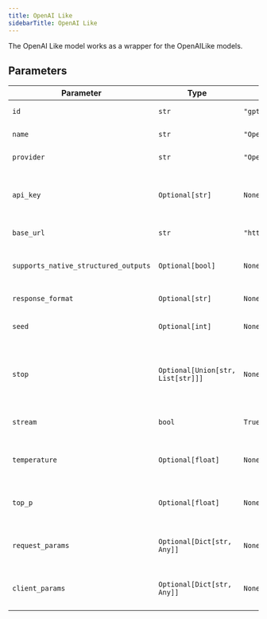 ```yaml
---
title: OpenAI Like
sidebarTitle: OpenAI Like
---
```


The OpenAI Like model works as a wrapper for the OpenAILike models.

## Parameters

| Parameter            | Type                               | Default                        | Description                                                                                                      |
| -------------------- | ---------------------------------- | ------------------------------ | ---------------------------------------------------------------------------------------------------------------- |
| `id`                 | `str`                              | `"gpt-4o"`                     | The id of the model to use                                                                                       |
| `name`               | `str`                              | `"OpenAILike"`                 | The name of the model                                                                                            |
| `provider`           | `str`                              | `"OpenAILike"`                 | The provider of the model                                                                                        |
| `api_key`            | `Optional[str]`                    | `None`                         | The API key for authentication (defaults to OPENAI_API_KEY env var)                                             |
| `base_url`           | `str`                              | `"https://api.openai.com/v1"` | The base URL for the API                                                                                         |
| `supports_native_structured_outputs` | `Optional[bool]`          | `None`                         | Whether the model supports native structured outputs                                                             |
| `response_format`    | `Optional[str]`                    | `None`                         | The format of the response                                                                                       |
| `seed`               | `Optional[int]`                    | `None`                         | Random seed for deterministic sampling                                                                           |
| `stop`               | `Optional[Union[str, List[str]]]`  | `None`                         | Up to 4 sequences where the API will stop generating further tokens                                             |
| `stream`             | `bool`                             | `True`                         | Whether to stream the response                                                                                   |
| `temperature`        | `Optional[float]`                  | `None`                         | Controls randomness in the model's output                                                                       |
| `top_p`              | `Optional[float]`                  | `None`                         | Controls diversity via nucleus sampling                                                                         |
| `request_params`     | `Optional[Dict[str, Any]]`         | `None`                         | Additional parameters to include in the request                                                                  |
| `client_params`      | `Optional[Dict[str, Any]]`         | `None`                         | Additional parameters for client configuration                                                                   |

